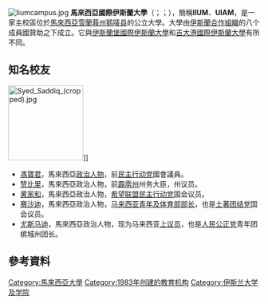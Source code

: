 {{Infobox university
 |name              = 馬來西亞國際伊斯蘭大學
 |native_name       = ''Universiti Islam Antarabangsa Malaysia''
 |image_name        = 
 |image_size        =
 |caption           = Logo of the International Islamic University Malaysia
 |latin_name        =
 |motto             = Taman Ilmu dan Budi （[[馬來語|馬來語]]）
 |mottoeng          = The Garden of Knowledge and Virtue
 |established       = 1983年3月23日<ref name="thestar">{{cite web|url=http://www.thestar.com.my/news/story.asp?file=/2007/11/30/nation/19579717&sec=nation|title=Aiming to be premier Islamic university|date=30 November 2007|accessdate=7 December 2009|work=thestar.com.my|deadurl=yes|archiveurl=https://web.archive.org/web/20110608150614/http://www.thestar.com.my/news/story.asp?file=%2F2007%2F11%2F30%2Fnation%2F19579717&sec=nation|archivedate=2011年6月8日}}</ref>
 |closed            =
 |type              = [[公立大學|公立]]
 |mission           = 
 |affiliation       =
 |endowment         =
 |officer_in_charge =
 |chairman          =
 |chancellor        = [[Ahmad_Shah_of_Pahang|Sultan Ahmad Shah of Pahang]], the Constitutional Head
 |president         = [[莱士雅丁|莱士雅丁]]教授
 |vice-president    =
 |superintendent    =
 |provost           =
 |vice_chancellor   =
 |rector            = Professor Dr. Zaleha Kamaruddin
 |principal         =
 |dean              =
 |director          =
 |head_label        =
 |head              =
 |faculty           =
 |staff             =
 |students          =
 |undergrad         = 25,612（包括6,538名基礎學生）（2014）
 |postgrad          = 3,578（2014）
 |doctoral          = 1,479（2014）
 |other             =
 |city              = [[鹅唛县|鹅唛县]]
 |state             = {{Selangor}}
 |province          =
 |country           = {{MAS}}
 |coor              =
 |campus            = [[鹅唛县|鹅唛县]]<br>[[八打灵再也|八打灵再也]]<br>[[吉隆坡|吉隆坡]]<br>[[關丹|關丹]]<br>[[巴莪|巴莪]]<br>[[甘邦|甘邦]]
 |former_names      =
 |free_label        =
 |free              =
 |sports            =
 |colors            =
 |colours           =
 |nickname          =
 |mascot            =
 |athletics         =
 |affiliations      = [[Association_of_Southeast_Asian_Institutions_of_Higher_Learning|ASAIHL]],<ref>{{cite web |url=http://www.seameo.org/asaihl/ |title=The Association of Southeast Asian Institutions of Higher Learning |publisher=Seameo.org |date= |accessdate=3 August 2012 |archive-date=2015-07-04 |archive-url=https://web.archive.org/web/20150704033005/http://www.seameo.org/asaihl/ |dead-url=no }}</ref> [[大英國協大學協會|ACU]],<ref>{{cite web|url=http://www.acu.ac.uk/institutions/search?code=MY|title=ACU members|publisher=|access-date=2015-10-19|archive-url=https://web.archive.org/web/20121018102311/http://www.acu.ac.uk/institutions/search?code=MY|archive-date=2012-10-18|dead-url=yes}}</ref> AUAP,<ref>{{cite web |url=http://auap.sut.ac.th/index.php?option=com_content&task=view&id=52&Itemid=82 |title=Association of Universities of Asia and the Pacific - List of the Members Universities |publisher=Auap.sut.ac.th |date=13 October 2008 |accessdate=3 August 2012 |archive-date=2011-07-09 |archive-url=https://web.archive.org/web/20110709220313/http://auap.sut.ac.th/index.php?option=com_content&task=view&id=52&Itemid=82 |dead-url=no }}</ref> [[伊斯蘭世界大學聯盟|FUIW]]<ref>{{cite web |url=http://www.fuiw.org/universities.php?l=1&p=1&cc=my |title=存档副本 |accessdate=2010-04-16 |deadurl=yes |archiveurl=https://web.archive.org/web/20050126075634/http://www.fuiw.org/universities.php?l=1&p=1&cc=my |archivedate=2005-01-26 }}</ref>
 |website           = {{URL|http://www.iium.edu.my/}}
 |logo              =
 |footnotes         =
}}
[[File:Iiumcampus.jpg|thumb]]
'''馬來西亞國際伊斯蘭大學'''（{{lang-ar|الجامعة الإسلامية العالمية بماليزيا}}；{{lang-en|International Islamic University Malaysia}}；{{lang-ms|Universiti Islam Antarabangsa Malaysia}}），簡稱'''IIUM'''、'''UIAM'''，是一家主校區位於[[馬來西亞|馬來西亞]][[雪蘭莪州|雪蘭莪州]][[鹅唛县|鹅唛县]]的公立大學。大學由[[伊斯蘭合作組織|伊斯蘭合作組織]]的八个成員國贊助之下成立。它與[[伊斯蘭堡國際伊斯蘭大學|伊斯蘭堡國際伊斯蘭大學]]和[[吉大港國際伊斯蘭大學|吉大港國際伊斯蘭大學]]有所不同。

==知名校友== 
[[File:Syed_Saddiq_(cropped).jpg|150px]]]] 
*[[馮寶君|馮寶君]]，馬來西亞[[政治人物|政治人物]]，前[[民主行动党_(马来西亚)|民主行动党]]{{pc|华都牙也}}國會議員。
*[[赞比里|赞比里]]，馬來西亞政治人物，前[[霹雳州|霹雳州]]州务大臣，{{zyx|邦咯}}州议员。
*[[黄家和|黄家和]]，馬來西亞政治人物，[[希望联盟|希望联盟]][[民主行动党_(马来西亚)|民主行动党]]{{pc|怡保东区}}国会议员。
*[[赛沙迪|赛沙迪]]，馬來西亞政治人物，[[马来西亚青年及体育部部长|马来西亚青年及体育部部长]]，也是[[土著团结党|土著团结党]]{{pc|麻坡}}国会议员。
*[[尤斯马迪|尤斯马迪]]，馬來西亞政治人物，现为马来西亚[[馬來西亞上議院|上议员]]，也是[[人民公正党|人民公正党]]青年团槟城州团长。

==參考資料==
{{Portal box|马来西亚}}
{{reflist}}

{{马来西亚大学}}
{{Authority control}}
[[Category:馬來西亞大學|Category:馬來西亞大學]]
[[Category:1983年创建的教育机构|Category:1983年创建的教育机构]]
[[Category:伊斯兰大学及学院|Category:伊斯兰大学及学院]]